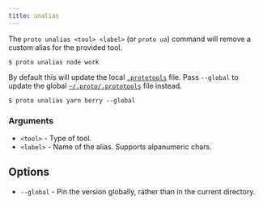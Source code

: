 ```yaml
---
title: unalias
---
```


The `proto unalias <tool> <label>` (or `proto ua`) command will remove a custom alias for the
provided tool.

```shell
$ proto unalias node work
```

By default this will update the local [`.prototools`](../config) file. Pass `--global` to update the
global [`~/.proto/.prototools`](../config) file instead.

```shell
$ proto unalias yarn berry --global
```

### Arguments

- `<tool>` - Type of tool.
- `<label>` - Name of the alias. Supports alpanumeric chars.

## Options

- `--global` - Pin the version globally, rather than in the current directory.
